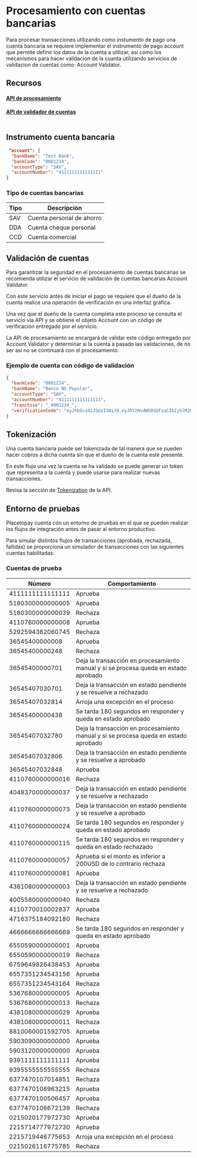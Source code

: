 # Procesamiento con cuentas bancarias

 Para procesar transacciones utilizando como instumento de pago una cuenta bancaria se requiere implementar el instrumento de pago account que permite definir los datos de la cuenta a utilizar, asi como los mecanismos para hacer validacion de la cuanta utilizando servicios de validacion de cuentas como: Account Validator.


## Recursos

#### [API de procesamiento](/gateway/api-reference/transaction)
#### [API de validador de cuentas](https://placetopay-api.stoplight.io/docs/api-services-docs/jdb8phzpjfk7d-account-validator)

<pre>
</pre>

## Instrumento cuenta bancaria

```json
 "account": {
  "bankName": "Test Bank",
  "bankCode": "0001234",
  "accountType": "SAV",
  "accountNumber": "4111111111111111"
}
```

### Tipo de cuentas bancarias

Tipo | Descripción
---------|----------
 SAV | Cuenta personal de ahorro 
 DDA | Cuenta cheque personal 
 CCD | Cuenta comercial


##  Validación de cuentas 

Para garantizar la seguridad en el procesamiento de cuentas bancarias se recomienda utilizar el servicio de validación de cuentas bancarias Account Validator.

Con este servicio antes de iniciar el pago se requiere que el dueño de la cuenta realice una operación de verificación en una interfaz gráfica.

Una vez que el dueño de la cuenta completa este proceso se consulta el servicio via API y se obtiene el objeto Account con un código de verificación entregado por el servicio.

La API de procesamiento se encargará de validar este código entregado por Account Validator y determinar si la cuenta a pasado las validaciones, de no ser así no se continuará con el procesamiento.

### Ejemplo de cuenta con código de validación

```json
{
  "bankCode": "0001234",
  "bankName": "Banco NO Popular",
  "accountType": "SAV",
  "accountNumber": "4111111111111111",
  "franchise": "_0001234_",
  "verificationCode": "eyJhbGciOiJSUzI1NiJ9.eyJhY2NvdW50SGFzaCI6IjhlM2Q0NDg0ZjIwOTc2ODBmNDA4YzEyMmQ0ZjJiZTdiMDM3YTUzMzIzNmEwNTdmZjdjMzJhMDYwNjFkY2M5MTU0YmRmNGEyOTViNmE4MDUwMmE5N2RiYWFmZGU0YTE2ZmU1MDM0MTQzMTQ2MmFjY2I0N2I5MmIyN2I3MDM2YjQ4Iiwib25UZXN0IjpmYWxzZSwic2VydmljZSI6InBsYWlkIiwiZXhwIjoxNzEzNTYxMDE1fQ.FcEj-HRdf1V6Ypl8db5p7auI_6MTdMrGK34H2u3LeA0KBLzJHc86rFufRsdCqlRoCLc2TuKmxzWVin6QEMtqtxasoeMUqhXo81rhBtHEA0Flj_XNiAFhcP8IEn2dJV8-60oscvSfbVRBKN_5Lk3HqLWNqe0ECDJROWm9lXdYf2tZCukuMWPvVPc91Fg9kO2qHH1wrcc7G_JRdy09LQlAs_MS5_sLdEkFLsS5o5RxwNsknWUkUZuljMlz8Z8vd8GxKg7V5iaBh8r3djsQXJ_EFzk9XLv8P0Ca2MoQ9X1yEVa8HHEdRjlB9OKm7u7_1HyjqAKb_XwWYaRESHrAXC0opQ"
}
```

## Tokenización

Una cuenta bancaria puede ser tokenizada de tal manera que se pueden hacer cobros a dicha cuenta sin que el dueño de la cuenta esté presente.

En este flujo una vez la cuenta se ha validado se puede generar un token que representa a la cuenta y puede usarse para realizar nuevas transacciones.

Revisa la sección de  [Tokenization](/gateway/api-reference/tokenization) de la API.

## Entorno de pruebas

Placetopay cuenta con un entorno de pruebas en el que se pueden realizar los flujos de integración antes de pasar al entorno productivo.

Para simular distintos flujos de transacciones (aprobada, rechazada, fallidas) se proporciona un simulador de transacciones con las siguientes cuentas habilitadas:


### Cuentas de prueba

Número | Comportamiento
----------|---------
4111111111111111 | Aprueba
5180300000000005 | Aprueba
5180300000000039 | Rechaza
4110760000000008 | Aprueba
5292594382060745 | Rechaza
36545400000008 | Aprueba
36545400000248 | Rechaza
36545400000701 | Deja la transacción en procesamiento manual y si se procesa queda en estado aprobado
36545407030701 | Deja la transacción en estado pendiente y se resuelve a rechazado
36545407032814 | Arroja una excepción en el proceso
36545400000438 | Se tarda 180 segundos en responder y queda en estado aprobado
36545407032780 | Deja la transacción en procesamiento manual y si se procesa queda en estado aprobado
36545407032806 | Deja la transacción en estado pendiente y se resuelve a aprobado
36545407032848 | Aprueba
4110760000000016 | Rechaza
4048370000000037 | Deja la transacción en estado pendiente y se resuelve a rechazado
4110760000000073 | Deja la transacción en estado pendiente y se resuelve a aprobado
4110760000000024 | Se tarda 180 segundos en responder y queda en estado aprobado
4110760000000115 | Se tarda 180 segundos en responder y queda en estado rechazado
4110760000000057 | Aprueba si el monto es inferior a 200USD de lo contrario rechaza
4110760000000081 | Aprueba
4381080000000003 | Deja la transacción en estado pendiente y se resuelve a rechazado
4005580000000040 | Rechaza
4110770010002837 | Aprueba
4716375184092180 | Rechaza
4666666666666669 | Se tarda 180 segundos en responder y queda en estado aprobado
6550590000000001 | Aprueba
6550590000000019 | Rechaza
6759649826438453 | Aprueba
6557351234543156 | Aprueba
6557351234543164 | Rechaza
5367680000000005 | Aprueba
5367680000000013 | Rechaza
4381080000000029 | Aprueba
4381080000000011 | Rechaza
8810060001592705 | Aprueba
5903090000000000 | Aprueba
5903120000000000 | Aprueba
9391111111111111 | Aprueba
9395555555555555 | Rechaza
6377470107014851 | Rechaza
6377470106963215 | Aprueba
6377470100506457 | Aprueba
6377470106672139 | Rechaza
0215020177972730 | Aprueba
2215714777972730 | Aprueba
2215719446775653 | Arroja una excepción en el proceso
0215026116775785 | Rechaza